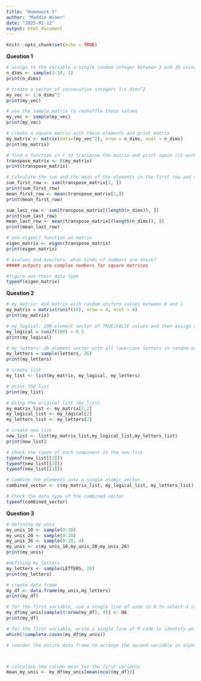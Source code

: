 ```yaml
---
title: "Homework 5"
author: "Maddie Winer"
date: "2025-02-12"
output: html_document
---
```


```r
knitr::opts_chunk$set(echo = TRUE)
```

**Question 1**
```r
# assign to the variable a single random integer between 3 and 10 using sample function
n_dims <- sample(3:10, 1)
print(n_dims)

# create a vector of consecutive integers 1:n_dims^2
my_vec <- 1:n_dims^2
print(my_vec)

# use the sample matrix to reshuffle these values
my_vec <- sample(my_vec)
print(my_vec)

# create a square matrix with these elements and print matrix
my_matrix <- matrix(data=(my_vec^2), nrow = n_dims, ncol = n_dims)
print(my_matrix)

# find a function in r to transpose the matrix and print again (it worked! it transposed the matrix!)
transpose_matrix <- t(my_matrix)
print(transpose_matrix)

# calculate the sum and the mean of the elements in the first row and then the last row
sum_first_row <- sum(transpose_matrix[1, ])
print(sum_first_row)
mean_first_row <- mean(transpose_matrix[1,])
print(mean_first_row)

sum_last_row <- sum(transpose_matrix[(length(n_dims)), ])
print(sum_last_row)
mean_last_row <- mean(transpose_matrix[(length(n_dims)), ])
print(mean_last_row)

# use eigen() function on matrix
eigen_matrix <- eigen(transpose_matrix)
print(eigen_matrix)

# $values and $vectors- what kinds of numbers are these?
##### outputs are complex numbers for square matrices

#figure out their data type
typeof(eigen_matrix)


```

**Question 2**
```r
# my_matrix: 4x4 matrix with random uniform values between 0 and 1
my_matrix = matrix(runif(16), nrow = 4, ncol = 4)
print(my_matrix)

# my_logical: 100-element vector of TRUE/FALSE values and then assign some inequality (0.5)
my_logical = runif(100) > 0.5 
print(my_logical)

# my_letters: 26-element vector with all lowercase letters in random order
my_letters = sample(letters, 26)
print(my_letters)

# create list
my_list <- list(my_matrix, my_logical, my_letters)

# print the list
print(my_list)

# Using the original list (my_list)
my_matrix_list <- my_matrix[2,2]
my_logical_list <- my_logical[2]
my_letters_list <- my_letters[2]

# create new list
new_list <- list(my_matrix_list,my_logical_list,my_letters_list)
print(new_list)

# Check the types of each component in the new list
typeof(new_list[[1]]) 
typeof(new_list[[2]]) 
typeof(new_list[[3]]) 

# Combine the elements into a single atomic vector
combined_vector <- c(my_matrix_list, my_logical_list, my_letters_list)

# Check the data type of the combined vector
typeof(combined_vector)


```


**Question 3**

```r
# defining my_unis
my_unis_10 <- sample(0:10)
my_unis_20 <- sample(0:10)
my_unis_26 <- sample(0:10, 4)
my_unis <- c(my_unis_10,my_unis_20,my_unis_26)
print(my_unis)

#defining my_letters
my_letters <- sample(LETTERS, 26)
print(my_letters)

# create data frame
my_df <- data.frame(my_unis,my_letters)
print(my_df)

# for the first variable, use a single line of code in R to select 4 random rows and replace the numerical values in those rows with NA
my_df$my_unis[sample(0:nrow(my_df), 4)] <- NA
print(my_df)

# for the first variable, write a single line of R code to identify which rows have the missing values
which(!complete.cases(my_df$my_unis))

# reorder the entire data frame to arrange the second variable in alphabetical order



# calculate the column mean for the first variable
mean_my_unis <- my_df$my_unis[mean(ncol(my_df))]


```


